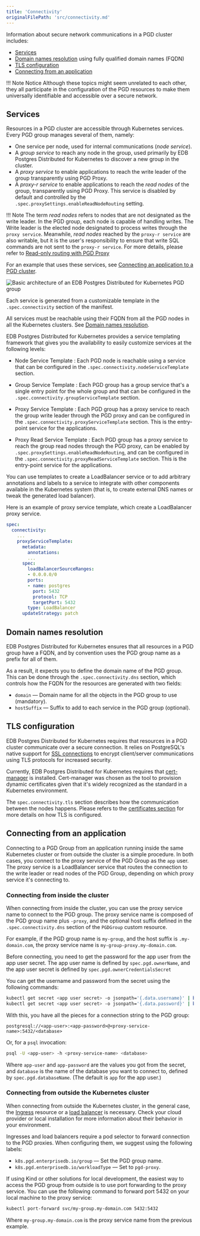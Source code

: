 ```yaml
---
title: 'Connectivity'
originalFilePath: 'src/connectivity.md'
---
```


Information about secure network communications in a
PGD cluster includes:

-   [Services](#services)
-   [Domain names resolution](#domain-names-resolution) using fully qualified domain names (FQDN)
-   [TLS configuration](#tls-configuration)
-   [Connecting from an application](#connecting-from-an-application)

!!! Note Notice
    Although these topics might seem unrelated to each other, they all
    participate in the configuration of the PGD resources to make them universally
    identifiable and accessible over a secure network.

## Services

Resources in a PGD cluster are accessible through Kubernetes services.
Every PGD group manages several of them, namely:

-   One service per node, used for internal communications (*node service*).
-   A *group service* to reach any node in the group, used primarily by EDB Postgres Distributed for Kubernetes
      to discover a new group in the cluster.
-   A *proxy service* to enable applications to reach the write leader of the
      group transparently using PGD Proxy.
-   A *proxy-r service* to enable applications to reach the *read nodes* of the
      group, transparently using PGD Proxy. This service is disabled by default
      and controlled by the `.spec.proxySettings.enableReadNodeRouting` setting.

!!! Note
    The term *read nodes* refers to nodes that are not designated as the write leader.
    In the PGD group, each node is capable of handling writes. The Write leader is the
    elected node designated to process writes through the `proxy service`. Meanwhile,
    *read nodes* reached by the `proxy-r service` are also writable, but it is the user's
    responsibility to ensure that write SQL commands are not sent to the `proxy-r service`.
    For more details, please refer to [Read-only routing with PGD Proxy](/pgd/latest/routing/readonly/)

For an example that uses these services, see [Connecting an application to a PGD cluster](#connecting-to-a-pgd-cluster-from-an-application).

![Basic architecture of an EDB Postgres Distributed for Kubernetes PGD group](./images/pg4k-pgd-basic-architecture.png)

Each service is generated from a customizable template in the `.spec.connectivity`
section of the manifest.

All services must be reachable using their FQDN
from all the PGD nodes in all the Kubernetes clusters. See [Domain names resolution](#domain-names-resolution).

EDB Postgres Distributed for Kubernetes provides a service templating framework that gives you the
availability to easily customize services at the following levels:

-   Node Service Template
    :   Each PGD node is reachable using a service that can be configured in the
        `.spec.connectivity.nodeServiceTemplate` section.

-   Group Service Template
    :   Each PGD group has a group service that's a single entry point for the
        whole group and that can be configured in the
        `.spec.connectivity.groupServiceTemplate` section.

-   Proxy Service Template
    :   Each PGD group has a proxy service to reach the group write leader through
        the PGD proxy and can be configured in the `.spec.connectivity.proxyServiceTemplate`
        section. This is the entry-point service for the applications.

-   Proxy Read Service Template
    :   Each PGD group has a proxy service to reach the group read nodes through
        the PGD proxy, can be enabled by `.spec.proxySettings.enableReadNodeRouting`,
        and can be configured in the `.spec.connectivity.proxyReadServiceTemplate`
        section. This is the entry-point service for the applications.

You can use templates to create a LoadBalancer service or to add arbitrary
annotations and labels to a service to integrate with other components
available in the Kubernetes system (that is, to create external DNS names or tweak
the generated load balancer).

Here is an example of proxy service template, which create a LoadBalancer proxy service.

```yaml
spec:
  connectivity:
    ...
    proxyServiceTemplate:
      metadata:
        annotations:
        ...
      spec:
        loadBalancerSourceRanges:
        - 0.0.0.0/0
        ports:
        - name: postgres
          port: 5432
          protocol: TCP
          targetPort: 5432
        type: LoadBalancer
      updateStrategy: patch
```

## Domain names resolution

EDB Postgres Distributed for Kubernetes ensures that all resources in a PGD group have
a FQDN, and by convention uses the PGD group name as a prefix for all of them.

As a result, it expects you to define the domain name of the PGD group. This
can be done through the `.spec.connectivity.dns` section, which controls how the
FQDN for the resources are generated with two fields:

-   `domain` — Domain name for all the objects in the PGD group to use (mandatory).
-   `hostSuffix` — Suffix to add to each service in the PGD group (optional).

## TLS configuration

EDB Postgres Distributed for Kubernetes requires that resources in a PGD cluster communicate over a secure
connection. It relies on PostgreSQL's native support for [SSL connections](https://www.postgresql.org/docs/current/libpq-ssl.html)
to encrypt client/server communications using TLS protocols for increased
security.

Currently, EDB Postgres Distributed for Kubernetes requires that [cert-manager](https://cert-manager.io/) is installed.
Cert-manager was chosen as the tool to provision dynamic certificates
given that it's widely recognized as the standard in a Kubernetes
environment.

The `spec.connectivity.tls` section describes how the communication between the
nodes happens. Please refers to the [certificates section](certificates.md) for
more details on how TLS is configured.

## Connecting from an application

Connecting to a PGD Group from an application running inside the same Kubernetes cluster
or from outside the cluster is a simple procedure. In both cases, you connect to
the proxy service of the PGD Group as the `app` user. The proxy service is a LoadBalancer
service that routes the connection to the write leader or read nodes of the PGD Group,
depending on which proxy service it's connecting to.

### Connecting from inside the cluster

When connecting from inside the cluster, you can use the proxy service name to connect
to the PGD group. The proxy service name is composed of the PGD group name plus `-proxy`, and
the optional host suffix defined in the `.spec.connectivity.dns` section of the `PGDGroup`
custom resource.

For example, if the PGD group name is `my-group`, and the host suffix is `.my-domain.com`,
the proxy service name is `my-group-proxy.my-domain.com`.

Before connecting, you need to get the password for the app user from the app user
secret. The app user name is defined by `spec.pgd.ownerName`, and the app user secret is
defined by `spec.pgd.ownerCredentialsSecret`

You can get the username and password from the secret using the following commands:

```sh
kubectl get secret <app user secret> -o jsonpath='{.data.username}' | base64 --decode
kubectl get secret <app user secret> -o jsonpath='{.data.password}' | base64 --decode
```

With this, you have all the pieces for a connection string to the PGD group:

```text
postgresql://<app-user>:<app-password>@<proxy-service-name>:5432/<database>
```

Or, for a `psql` invocation:

```sh
psql -U <app-user> -h <proxy-service-name> <database>
```

Where `app-user` and `app-password` are the values you got from the secret,
and `database` is the name of the database you want to connect
to, defined by `spec.pgd.databaseName`. (The default is `app` for the app user.)

### Connecting from outside the Kubernetes cluster

When connecting from outside the Kubernetes cluster, in the general case,
the [Ingress](https://kubernetes.io/docs/concepts/services-networking/ingress/) resource or a [load balancer](https://kubernetes.io/docs/concepts/services-networking/service/#loadbalancer) is necessary.
Check your cloud provider or local installation for more information about their
behavior in your environment.

Ingresses and load balancers require a pod selector to forward connection to
the PGD proxies. When configuring them, we suggest using the following labels:

-   `k8s.pgd.enterprisedb.io/group` — Set the PGD group name.
-   `k8s.pgd.enterprisedb.io/workloadType` — Set to `pgd-proxy`.

If using Kind or other solutions for local development, the easiest way to
access the PGD group from outside is to use port forwarding
to the proxy service. You can use the following command to forward port 5432 on your
local machine to the proxy service:

```sh
kubectl port-forward svc/my-group.my-domain.com 5432:5432
```

Where `my-group.my-domain.com` is the proxy service name from the previous example.
